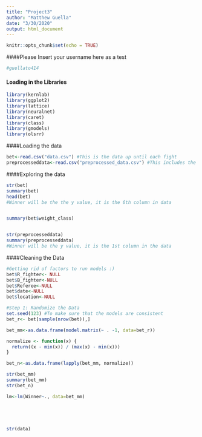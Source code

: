 ```yaml
---
title: "Project3"
author: "Matthew Guella"
date: "3/30/2020"
output: html_document
---
```


```r
knitr::opts_chunk$set(echo = TRUE)
```

####Please Insert your username here as a test
```r
#guellato414
```

#### Loading in the Libraries
```r
library(kernlab)
library(ggplot2)
library(lattice)
library(neuralnet)
library(caret)
library(class)
library(gmodels) 
library(olsrr)
```

####Loading the data
```r
bet<-read.csv("data.csv") #This is the data up until each fight
preprocesseddata<-read.csv("preprocessed_data.csv") #This includes the fight details
```

####Exploring the data
```r
str(bet)
summary(bet) 
head(bet)
#Winner will be the the y value, it is the 6th column in data


summary(bet$weight_class)


str(preprocesseddata)
summary(preprocesseddata)
#Winner will be the y value, it is the 1st column in the data

```

####Cleaning the Data
```r

#Getting rid of factors to run models :)
bet$R_fighter<- NULL
bet$B_fighter<-NULL
bet$Referee<-NULL
bet$date<-NULL
bet$location<-NULL

#Step 1: Randomize the Data
set.seed(123) #To make sure that the models are consistent
bet_r<- bet[sample(nrow(bet)),]

bet_mm<-as.data.frame(model.matrix(~ . -1, data=bet_r))

normalize <- function(x) { 
  return((x - min(x)) / (max(x) - min(x)))
}

bet_n<-as.data.frame(lapply(bet_mm, normalize))

str(bet_mm)
summary(bet_mm)
str(bet_n)

lm<-lm(Winner~., data=bet_mm)





str(data)
```


